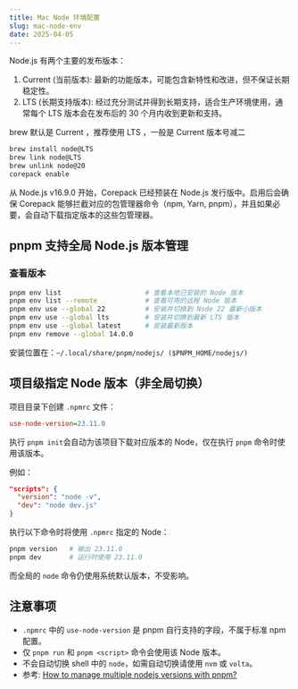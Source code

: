 ```yaml
---
title: Mac Node 环境配置
slug: mac-node-env
date: 2025-04-05
---
```


Node.js 有两个主要的发布版本：

1. Current (当前版本): 最新的功能版本，可能包含新特性和改进，但不保证长期稳定性。
2. LTS (长期支持版本): 经过充分测试并得到长期支持，适合生产环境使用，通常每个 LTS 版本会在发布后的 30 个月内收到更新和支持。

brew 默认是 Current ，推荐使用 LTS ，一般是 Current 版本号减二

```sh
brew install node@LTS
brew link node@LTS
brew unlink node@20
corepack enable
```

从 Node.js v16.9.0 开始，Corepack 已经预装在 Node.js 发行版中。启用后会确保 Corepack 能够拦截对应的包管理器命令（npm, Yarn, pnpm），并且如果必要，会自动下载指定版本的这些包管理器。

## pnpm 支持全局 Node.js 版本管理

### 查看版本

```bash
pnpm env list                     # 查看本地已安装的 Node 版本
pnpm env list --remote            # 查看可用的远程 Node 版本
pnpm env use --global 22          # 安装并切换到 Node 22 最新小版本
pnpm env use --global lts         # 安装并切换到最新 LTS 版本
pnpm env use --global latest      # 安装最新版本
pnpm env remove --global 14.0.0
```

安装位置在：`~/.local/share/pnpm/nodejs/ ($PNPM_HOME/nodejs/)`

## 项目级指定 Node 版本（非全局切换）

项目目录下创建 `.npmrc` 文件：

```ini
use-node-version=23.11.0
```

执行 `pnpm init`会自动为该项目下载对应版本的 Node，仅在执行 `pnpm` 命令时使用该版本。

例如：

```json
"scripts": {
  "version": "node -v",
  "dev": "node dev.js"
}
```

执行以下命令时将使用 `.npmrc` 指定的 Node：

```bash
pnpm version   # 输出 23.11.0
pnpm dev       # 运行时使用 23.11.0
```

而全局的 `node` 命令仍使用系统默认版本，不受影响。

## 注意事项

- `.npmrc` 中的 `use-node-version` 是 pnpm 自行支持的字段，不属于标准 npm 配置。
- 仅 `pnpm run` 和 `pnpm <script>` 命令会使用该 Node 版本。
- 不会自动切换 shell 中的 `node`，如需自动切换请使用 `nvm` 或 `volta`。
- 参考: [How to manage multiple nodejs versions with pnpm?](https://medium.com/frontendweb/how-to-manage-multiple-nodejs-versions-with-pnpm-8bcce90abedb)
